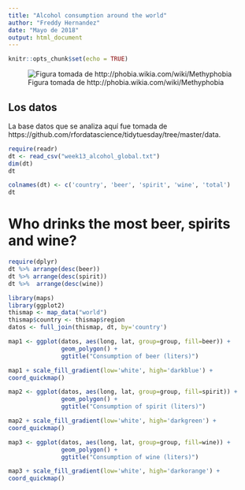 ```yaml
---
title: "Alcohol consumption around the world"
author: "Freddy Hernandez"
date: "Mayo de 2018"
output: html_document
---
```


```r
knitr::opts_chunk$set(echo = TRUE)
```

![Figura tomada de http://phobia.wikia.com/wiki/Methyphobia](alcohol.jpg)

## Los datos
La base datos que se analiza aquí fue tomada de https://github.com/rfordatascience/tidytuesday/tree/master/data.

```r
require(readr)
dt <- read_csv("week13_alcohol_global.txt")
dim(dt)
dt
```

```r
colnames(dt) <- c('country', 'beer', 'spirit', 'wine', 'total')
dt
```


# Who drinks the most beer, spirits and wine?
```r
require(dplyr)
dt %>% arrange(desc(beer))
dt %>% arrange(desc(spirit))
dt %>%  arrange(desc(wine))
```

```r
library(maps)
library(ggplot2)
thismap <- map_data("world")
thismap$country <- thismap$region
datos <- full_join(thismap, dt, by='country')
```

```r
map1 <- ggplot(datos, aes(long, lat, group=group, fill=beer)) +
               geom_polygon() + 
               ggtitle("Consumption of beer (liters)")

map1 + scale_fill_gradient(low='white', high='darkblue') +
coord_quickmap()
```

```r
map2 <- ggplot(datos, aes(long, lat, group=group, fill=spirit)) +
               geom_polygon() + 
               ggtitle("Consumption of spirit (liters)")

map2 + scale_fill_gradient(low='white', high='darkgreen') +
coord_quickmap()
```

```r
map3 <- ggplot(datos, aes(long, lat, group=group, fill=wine)) +
               geom_polygon() + 
               ggtitle("Consumption of wine (liters)")

map3 + scale_fill_gradient(low='white', high='darkorange') +
coord_quickmap()
```




